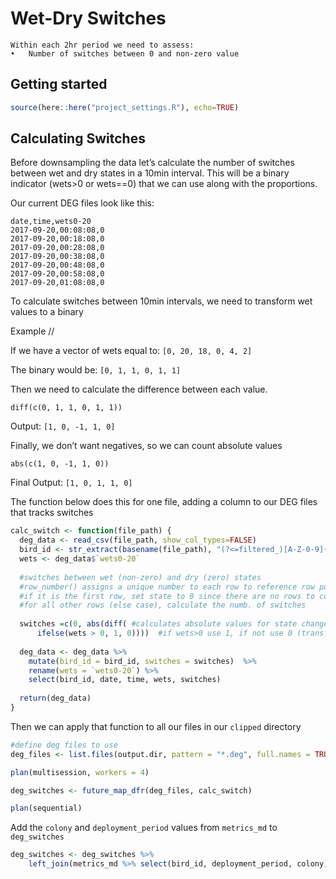 
# Wet-Dry Switches

    Within each 2hr period we need to assess:
    •	Number of switches between 0 and non-zero value

## Getting started

```r
source(here::here("project_settings.R"), echo=TRUE)

```


## Calculating Switches

Before downsampling the data let's calculate the number of switches between wet and dry states in a 10min interval.
This will be a binary indicator (wets>0 or wets==0) that we can use along with the proportions.

Our current DEG files look like this:
```
date,time,wets0-20
2017-09-20,00:08:08,0
2017-09-20,00:18:08,0
2017-09-20,00:28:08,0
2017-09-20,00:38:08,0
2017-09-20,00:48:08,0
2017-09-20,00:58:08,0
2017-09-20,01:08:08,0
```

To calculate switches between 10min intervals, we need to transform wet values to a binary 

Example //

If we have a vector of wets equal to:
```[0, 20, 18, 0, 4, 2]```

The binary would be:
```[0, 1, 1, 0, 1, 1]```
        
Then we need to calculate the difference between each value.
  
  ```diff(c(0, 1, 1, 0, 1, 1))```
  
  Output:
  ```[1, 0, -1, 1, 0]```

Finally, we don't want negatives, so we can count absolute values
  
  ```abs(c(1, 0, -1, 1, 0))```
  
  Final Output:
  ```[1, 0, 1, 1, 0]```

The function below does this for one file, adding a column to our DEG files that tracks switches

```r
calc_switch <- function(file_path) {
  deg_data <- read_csv(file_path, show_col_types=FALSE)
  bird_id <- str_extract(basename(file_path), "(?<=filtered_)[A-Z-0-9]{5}")
  wets <- deg_data$`wets0-20`
  
  #switches between wet (non-zero) and dry (zero) states
  #row_number() assigns a unique number to each row to reference row positions
  #if it is the first row, set state to 0 since there are no rows to compare with
  #for all other rows (else case), calculate the numb. of switches 
  
  switches =c(0, abs(diff( #calculates absolute values for state changes (1 or -1 depending on direction)
      ifelse(wets > 0, 1, 0))))  #if wets>0 use 1, if not use 0 (transforms wets to binary)
  
  deg_data <- deg_data %>%
    mutate(bird_id = bird_id, switches = switches)  %>%
    rename(wets = `wets0-20`) %>%
    select(bird_id, date, time, wets, switches)
  
  return(deg_data)
}
```

Then we can apply that function to all our files in our `clipped` directory
```r

#define deg files to use
deg_files <- list.files(output.dir, pattern = "*.deg", full.names = TRUE)#[1:10] #add if you want to subset

plan(multisession, workers = 4)

deg_switches <- future_map_dfr(deg_files, calc_switch)

plan(sequential)

```


Add the `colony` and `deployment_period` values from `metrics_md` to `deg_switches`

```r
deg_switches <- deg_switches %>%
    left_join(metrics_md %>% select(bird_id, deployment_period, colony), by = "bird_id")
```


